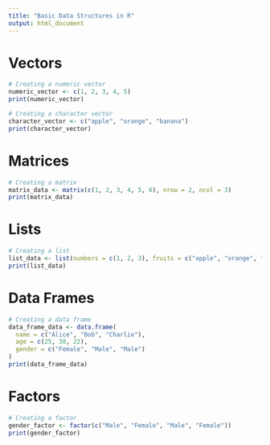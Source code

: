 ```yaml
---
title: "Basic Data Structures in R"
output: html_document
---
```


# Vectors

```r
# Creating a numeric vector
numeric_vector <- c(1, 2, 3, 4, 5)
print(numeric_vector)

# Creating a character vector
character_vector <- c("apple", "orange", "banana")
print(character_vector)
```

# Matrices

```r
# Creating a matrix
matrix_data <- matrix(c(1, 2, 3, 4, 5, 6), nrow = 2, ncol = 3)
print(matrix_data)
```

# Lists

```r
# Creating a list
list_data <- list(numbers = c(1, 2, 3), fruits = c("apple", "orange", "banana"))
print(list_data)
```

# Data Frames

```r
# Creating a data frame
data_frame_data <- data.frame(
  name = c("Alice", "Bob", "Charlie"),
  age = c(25, 30, 22),
  gender = c("Female", "Male", "Male")
)
print(data_frame_data)
```

# Factors

```r
# Creating a factor
gender_factor <- factor(c("Male", "Female", "Male", "Female"))
print(gender_factor)
```

